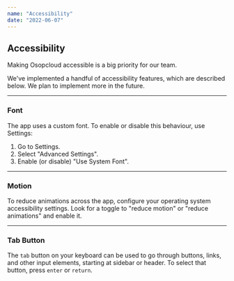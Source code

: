```yaml
---
name: "Accessibility"
date: "2022-06-07"
---
```


## Accessibility

Making Osopcloud accessible is a big priority for our team.

We've implemented a handful of accessibility features, which are described below. We plan to implement more in the future.

---

### Font

The app uses a custom font. To enable or disable this behaviour, use Settings:

1. Go to Settings.
2. Select "Advanced Settings".
3. Enable (or disable) "Use System Font".

---

### Motion

To reduce animations across the app, configure your operating system accessibility settings. Look for a toggle to "reduce motion" or "reduce animations" and enable it.

---

### Tab Button

The `tab` button on your keyboard can be used to go through buttons, links, and other input elements, starting at sidebar or header. To select that button, press `enter` or `return`.
